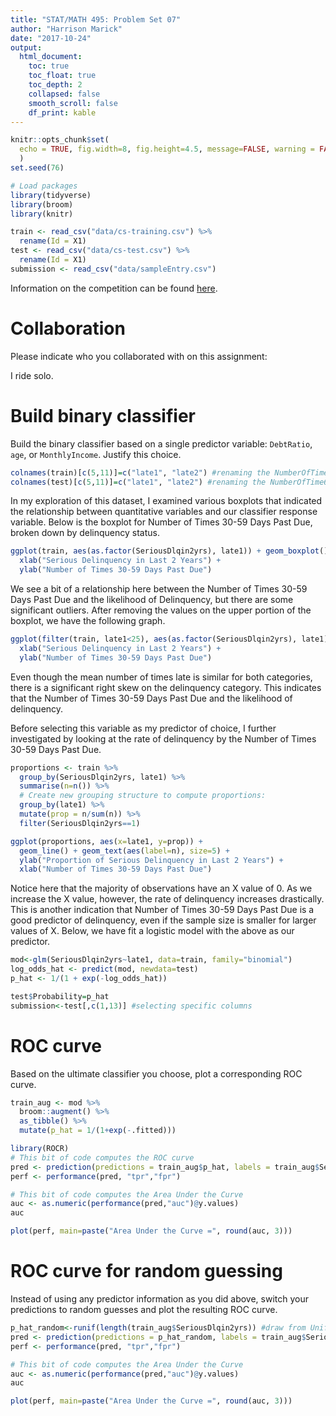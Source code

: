 ```yaml
---
title: "STAT/MATH 495: Problem Set 07"
author: "Harrison Marick"
date: "2017-10-24"
output:
  html_document:
    toc: true
    toc_float: true
    toc_depth: 2
    collapsed: false
    smooth_scroll: false
    df_print: kable
---
```


```r
knitr::opts_chunk$set(
  echo = TRUE, fig.width=8, fig.height=4.5, message=FALSE, warning = FALSE
  )
set.seed(76)

# Load packages
library(tidyverse)
library(broom)
library(knitr)

train <- read_csv("data/cs-training.csv") %>% 
  rename(Id = X1)
test <- read_csv("data/cs-test.csv") %>% 
  rename(Id = X1)
submission <- read_csv("data/sampleEntry.csv")
```

Information on the competition can be found [here](https://www.kaggle.com/c/GiveMeSomeCredit/data).



# Collaboration

Please indicate who you collaborated with on this assignment: 

I ride solo.


# Build binary classifier

Build the binary classifier based on a single predictor variable: `DebtRatio`,
`age`, or `MonthlyIncome`. Justify this choice.

```r
colnames(train)[c(5,11)]=c("late1", "late2") #renaming the NumberOfTime30-59Days... column
colnames(test)[c(5,11)]=c("late1", "late2") #renaming the NumberOfTime60-89Days... column
```


In my exploration of this dataset, I examined various boxplots that indicated the relationship between quantitative variables and our classifier response variable. Below is the boxplot for Number of Times 30-59 Days Past Due, broken down by delinquency status. 

```r
ggplot(train, aes(as.factor(SeriousDlqin2yrs), late1)) + geom_boxplot() + 
  xlab("Serious Delinquency in Last 2 Years") +
  ylab("Number of Times 30-59 Days Past Due")
```

We see a bit of a relationship here between the Number of Times 30-59 Days Past Due and the likelihood of Delinquency, but there are some significant outliers. After removing the values on the upper portion of the boxplot, we have the following graph. 


```r
ggplot(filter(train, late1<25), aes(as.factor(SeriousDlqin2yrs), late1)) + geom_boxplot() +
  xlab("Serious Delinquency in Last 2 Years") +
  ylab("Number of Times 30-59 Days Past Due")
```

Even though the mean number of times late is similar for both categories, there is a significant right skew on the delinquency category. This indicates that the Number of Times 30-59 Days Past Due and the likelihood of delinquency.

Before selecting this variable as my predictor of choice, I further investigated by looking at the rate of delinquency by the Number of Times 30-59 Days Past Due. 

```r
proportions <- train %>% 
  group_by(SeriousDlqin2yrs, late1) %>% 
  summarise(n=n()) %>% 
  # Create new grouping structure to compute proportions:
  group_by(late1) %>% 
  mutate(prop = n/sum(n)) %>% 
  filter(SeriousDlqin2yrs==1)

ggplot(proportions, aes(x=late1, y=prop)) +
  geom_line() + geom_text(aes(label=n), size=5) +
  ylab("Proportion of Serious Delinquency in Last 2 Years") +
  xlab("Number of Times 30-59 Days Past Due")

```

Notice here that the majority of observations have an X value of 0. As we increase the X value, however, the rate of delinquency increases drastically. This is another indication that Number of Times 30-59 Days Past Due is a good predictor of delinquency, even if the sample size is smaller for larger values of X. Below, we have fit a logistic model with the above as our predictor.

```r
mod<-glm(SeriousDlqin2yrs~late1, data=train, family="binomial")
log_odds_hat <- predict(mod, newdata=test)
p_hat <- 1/(1 + exp(-log_odds_hat))

test$Probability=p_hat
submission<-test[,c(1,13)] #selecting specific columns
```



# ROC curve

Based on the ultimate classifier you choose, plot a corresponding ROC curve.

```r
train_aug <- mod %>% 
  broom::augment() %>% 
  as_tibble() %>% 
  mutate(p_hat = 1/(1+exp(-.fitted)))

library(ROCR)
# This bit of code computes the ROC curve
pred <- prediction(predictions = train_aug$p_hat, labels = train_aug$SeriousDlqin2yrs)
perf <- performance(pred, "tpr","fpr")

# This bit of code computes the Area Under the Curve
auc <- as.numeric(performance(pred,"auc")@y.values)
auc

plot(perf, main=paste("Area Under the Curve =", round(auc, 3)))

```



# ROC curve for random guessing

Instead of using any predictor information as you did above, switch your
predictions to random guesses and plot the resulting ROC curve.

```r
p_hat_random<-runif(length(train_aug$SeriousDlqin2yrs)) #draw from Unif(0,1) dist
pred <- prediction(predictions = p_hat_random, labels = train_aug$SeriousDlqin2yrs)
perf <- performance(pred, "tpr","fpr")

# This bit of code computes the Area Under the Curve
auc <- as.numeric(performance(pred,"auc")@y.values)
auc

plot(perf, main=paste("Area Under the Curve =", round(auc, 3)))
```

